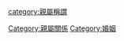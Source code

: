 {{Catnav|頁面分類|...|家世與傳承|家庭|親屬關係}}
{{Catnav|頁面分類|...|家庭|家事法|婚姻}}
{{Catnav|頁面分類|...|家世與傳承|家庭|婚姻}}


[[category:親屬稱謂|category:親屬稱謂]]
[[Category:親屬關係|Category:親屬關係]]
[[Category:婚姻|Category:婚姻]]